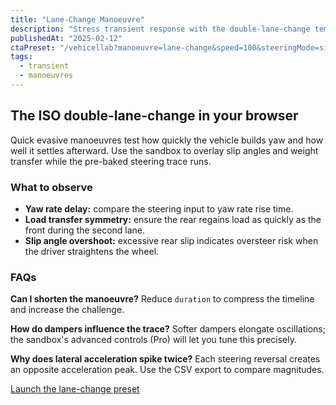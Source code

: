 ```yaml
---
title: "Lane-Change Manoeuvre"
description: "Stress transient response with the double-lane-change template."
publishedAt: "2025-02-12"
ctaPreset: "/vehicellab?manoeuvre=lane-change&speed=100&steeringMode=sine&sineFrequency=0.9&steeringAmplitude=8&tyreGrip=1.05"
tags:
  - transient
  - manoeuvres
---
```


## The ISO double-lane-change in your browser

Quick evasive manoeuvres test how quickly the vehicle builds yaw and how well it settles afterward. Use the sandbox to overlay slip angles and weight transfer
while the pre-baked steering trace runs.

### What to observe

- **Yaw rate delay:** compare the steering input to yaw rate rise time.
- **Load transfer symmetry:** ensure the rear regains load as quickly as the front during the second lane.
- **Slip angle overshoot:** excessive rear slip indicates oversteer risk when the driver straightens the wheel.

### FAQs

**Can I shorten the manoeuvre?**
Reduce `duration` to compress the timeline and increase the challenge.

**How do dampers influence the trace?**
Softer dampers elongate oscillations; the sandbox's advanced controls (Pro) will let you tune this precisely.

**Why does lateral acceleration spike twice?**
Each steering reversal creates an opposite acceleration peak. Use the CSV export to compare magnitudes.

[Launch the lane-change preset]({frontmatter.ctaPreset})
